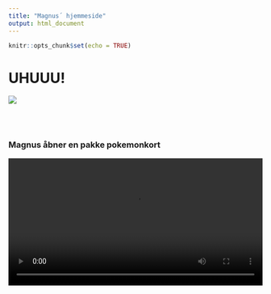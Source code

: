 ```yaml
---
title: "Magnus´ hjemmeside"
output: html_document
---
```


```r
knitr::opts_chunk$set(echo = TRUE)
```


# UHUUU!

![](IMG_0772.jpg)

<br>
<br>



### Magnus åbner en pakke pokemonkort


![](IMG_0622.mp4){width="100%"}

<br>
<br>





  <!-- *-Slut-* -->
  

